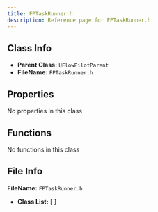 ```yaml
---
title: FPTaskRunner.h
description: Reference page for FPTaskRunner.h
---
```


## Class Info
- __Parent Class:__ `UFlowPilotParent`
- __FileName:__ `FPTaskRunner.h`

## Properties

No properties in this class

## Functions

No functions in this class

## File Info

__FileName:__ `FPTaskRunner.h`
- __Class List:__ 
[  ]
